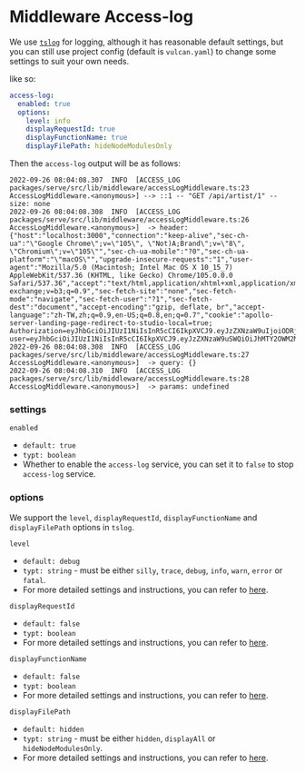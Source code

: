 # Middleware Access-log

We use [`tslog`](https://tslog.js.org/) for logging, although it has reasonable default settings, but you can still use project config (default is `vulcan.yaml`) to change some settings to suit your own needs.

like so:

```yaml
access-log:
  enabled: true
  options:
    level: info
    displayRequestId: true
    displayFunctionName: true
    displayFilePath: hideNodeModulesOnly
```

Then the `access-log` output will be as follows:

```
2022-09-26 08:04:08.307  INFO  [ACCESS_LOG packages/serve/src/lib/middleware/accessLogMiddleware.ts:23 AccessLogMiddleware.<anonymous>] --> ::1 -- "GET /api/artist/1" -- size: none
2022-09-26 08:04:08.308  INFO  [ACCESS_LOG packages/serve/src/lib/middleware/accessLogMiddleware.ts:26 AccessLogMiddleware.<anonymous>]  -> header: {"host":"localhost:3000","connection":"keep-alive","sec-ch-ua":"\"Google Chrome\";v=\"105\", \"Not)A;Brand\";v=\"8\", \"Chromium\";v=\"105\"","sec-ch-ua-mobile":"?0","sec-ch-ua-platform":"\"macOS\"","upgrade-insecure-requests":"1","user-agent":"Mozilla/5.0 (Macintosh; Intel Mac OS X 10_15_7) AppleWebKit/537.36 (KHTML, like Gecko) Chrome/105.0.0.0 Safari/537.36","accept":"text/html,application/xhtml+xml,application/xml;q=0.9,image/avif,image/webp,image/apng,*/*;q=0.8,application/signed-exchange;v=b3;q=0.9","sec-fetch-site":"none","sec-fetch-mode":"navigate","sec-fetch-user":"?1","sec-fetch-dest":"document","accept-encoding":"gzip, deflate, br","accept-language":"zh-TW,zh;q=0.9,en-US;q=0.8,en;q=0.7","cookie":"apollo-server-landing-page-redirect-to-studio-local=true; Authorization=eyJhbGciOiJIUzI1NiIsInR5cCI6IkpXVCJ9.eyJzZXNzaW9uIjoiODRjOGMxYTAtMzQwYS0xMWVkLTgxMWUtODdlNjc5ZDdmMjdhIiwicHJvZmlsZSI6eyJ1c2VybmFtZSI6InRlc3QifSwiaWF0IjoxNjYzMTQ1NTMwfQ.j9iRYDcNyYktigVeUfQyNUAqvdZETXFkhljt5kN7OQM; user=eyJhbGciOiJIUzI1NiIsInR5cCI6IkpXVCJ9.eyJzZXNzaW9uSWQiOiJhMTY2OWM2MC0zYjEyLTExZWQtOGRkNC05MTVkNjY5MjA1NmYiLCJ1c2VybmFtZSI6InN0YXIiLCJ1c2VySWQiOiJiYzRmOTk1OC1hMGJmLTQ0ZDgtOTkxMi04ZWIyMjY5MDA4ZjMiLCJpYXQiOjE2NjM5MTg2NzJ9.PDcJZHgxdleCKADxZoe0mT2D3EnW3C1jDs5ge1mOquQ"}
2022-09-26 08:04:08.308  INFO  [ACCESS_LOG packages/serve/src/lib/middleware/accessLogMiddleware.ts:27 AccessLogMiddleware.<anonymous>]  -> query: {}
2022-09-26 08:04:08.310  INFO  [ACCESS_LOG packages/serve/src/lib/middleware/accessLogMiddleware.ts:28 AccessLogMiddleware.<anonymous>]  -> params: undefined
```

### settings

`enabled`

- `default: true`
- `typt: boolean`
- Whether to enable the `access-log` service, you can set it to `false` to stop `access-log` service.

### options

We support the `level`, `displayRequestId`, `displayFunctionName` and `displayFilePath`
options in `tslog`.

`level`

- `default: debug`
- `typt: string` - must be either `silly`, `trace`, `debug`, `info`, `warn`, `error` or `fatal`.
- For more detailed settings and instructions, you can refer to [here](https://tslog.js.org/#/?id=log-level).

`displayRequestId`

- `default: false`
- `typt: boolean`
- For more detailed settings and instructions, you can refer to [here](https://tslog.js.org/#/?id=displayrequestid).

`displayFunctionName`

- `default: false`
- `typt: boolean`
- For more detailed settings and instructions, you can refer to [here](https://tslog.js.org/#/?id=displayfunctionname).

`displayFilePath`

- `default: hidden`
- `typt: string` - must be either `hidden`, `displayAll` or `hideNodeModulesOnly`.
- For more detailed settings and instructions, you can refer to [here](https://tslog.js.org/#/?id=displayfilepath).
